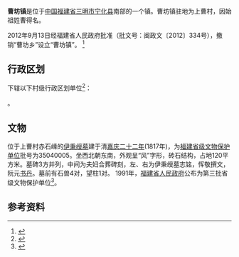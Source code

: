 {{中国乡级行政区
| 行政区全称 = 曹坊镇
| 景观照片文件名 =
| 景观照片描述 =
| 汉语拼音 = Caofang
| 上级行政区 = [[福建省|福建省]][[宁化县|宁化县]]
| 行政区类别 = [[镇|镇]]
| 行政区划代码 = 350424206
| 地理坐标 = {{coord|26.0635|N|116.6161|E|display=inline,title|scale:50000_region:CN}}
| 总面积 = 181[[平方公里|平方公里]]
| 户籍人口 = 2.5万
| 户籍人口年份 =2006年
| 常住人口 = 
| 常住人口年份 = 
| 人口密度 = 138人/平方公里
| 领导人职务1 =
| 领导人姓名1 =
| 领导人职务2 =
| 领导人姓名2 =
| 行政区划 = 14个[[村委会|村委会]]
| 官方网站 =
| 政府驻地 = 上曹村
| 邮政编码 = 365411
| 毗邻行政区 = 南面[[长汀县|长汀县]]和[[连城县|连城县]]<br />东面为[[清流县|清流县]]
| 位置图文件名 = 
| 位置图描述 = 
}}

'''曹坊镇'''是位于[[中华人民共和国|中国]][[福建省|福建省]][[三明市|三明市]][[宁化县|宁化县]]南部的一个镇。曹坊镇驻地为上曹村，因始祖姓曹得名。

2012年9月13日经福建省人民政府批准（批文号：闽政文〔2012〕334号），撤销“曹坊乡”设立“曹坊镇”。
<ref>{{cite web |url=http://guoqing.china.com.cn/gbbg/2012-10/15/content_26794599.htm |title=关于宁化县撤销曹坊乡设立曹坊镇的批复 |accessdate=2012-09-13 |first=福建省人民政府 |date=2013-09-13 |language=zh-hans |archive-date=2013-04-06 |archive-url=https://web.archive.org/web/20130406045518/http://guoqing.china.com.cn/gbbg/2012-10/15/content_26794599.htm |dead-url=no }}</ref>

== 行政区划 ==
{{PAGENAMEBASE}}下辖以下村级行政区划单位<ref>{{PRC admin/ref sgc|35/04/24/206/000}}</ref>：

{{PRC admin/children|35/04/24/206/000}}。

== 文物 ==
位于上曹村赤石嵊的[[伊秉绶墓|伊秉绶墓]]建于清[[嘉庆二十二年|嘉庆二十二年]](1817年)，为[[福建省级文物保护单位|福建省级文物保护单位]]批号为35040005。坐西北朝东南，外观呈“风”字形，砖石结构，占地120平方米。墓碑3方并列，中间为夫妇合葬碑刻，左、右为伊秉绶墓志铭，恽敬撰文，阮元[[书丹|书丹]]。墓前有石兽4对，望柱1对。 1991年，[[福建省人民政府|福建省人民政府]]公布为第三批省级文物保护单位<ref>{{cite web |url=http://www.fjww.com/old/shownews.asp?newsid=158 |title=福建省级文物保护单位一览表 |accessdate=2008-11-16 |first=福建省文物局 |date=2004-06-01 |language=zh-hans |archive-date=2014-10-22 |archive-url=https://web.archive.org/web/20141022021745/http://www.fjww.com/old/shownews.asp?newsid=158 |dead-url=no }}</ref>。

== 参考资料 ==
{{reflist}}

{{宁化县行政区划}}